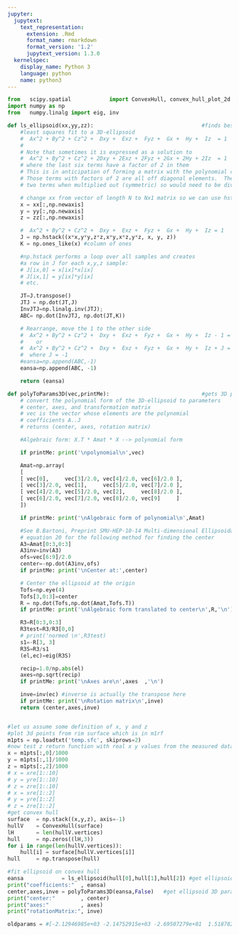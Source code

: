 ```yaml
---
jupyter:
  jupytext:
    text_representation:
      extension: .Rmd
      format_name: rmarkdown
      format_version: '1.2'
      jupytext_version: 1.3.0
  kernelspec:
    display_name: Python 3
    language: python
    name: python3
---
```


```python
from   scipy.spatial            import ConvexHull, convex_hull_plot_2d
import numpy as np
from   numpy.linalg import eig, inv

def ls_ellipsoid(xx,yy,zz):                                  #finds best fit ellipsoid. Found at http://www.juddzone.com/ALGORITHMS/least_squares_3D_ellipsoid.html
    #least squares fit to a 3D-ellipsoid
    #  Ax^2 + By^2 + Cz^2 +  Dxy +  Exz +  Fyz +  Gx +  Hy +  Iz  = 1
    #
    # Note that sometimes it is expressed as a solution to
    #  Ax^2 + By^2 + Cz^2 + 2Dxy + 2Exz + 2Fyz + 2Gx + 2Hy + 2Iz  = 1
    # where the last six terms have a factor of 2 in them
    # This is in anticipation of forming a matrix with the polynomial coefficients.
    # Those terms with factors of 2 are all off diagonal elements.  These contribute
    # two terms when multiplied out (symmetric) so would need to be divided by two

    # change xx from vector of length N to Nx1 matrix so we can use hstack
    x = xx[:,np.newaxis]
    y = yy[:,np.newaxis]
    z = zz[:,np.newaxis]

    #  Ax^2 + By^2 + Cz^2 +  Dxy +  Exz +  Fyz +  Gx +  Hy +  Iz = 1
    J = np.hstack((x*x,y*y,z*z,x*y,x*z,y*z, x, y, z))
    K = np.ones_like(x) #column of ones

    #np.hstack performs a loop over all samples and creates
    #a row in J for each x,y,z sample:
    # J[ix,0] = x[ix]*x[ix]
    # J[ix,1] = y[ix]*y[ix]
    # etc.

    JT=J.transpose()
    JTJ = np.dot(JT,J)
    InvJTJ=np.linalg.inv(JTJ);
    ABC= np.dot(InvJTJ, np.dot(JT,K))

    # Rearrange, move the 1 to the other side
    #  Ax^2 + By^2 + Cz^2 +  Dxy +  Exz +  Fyz +  Gx +  Hy +  Iz - 1 = 0
    #    or
    #  Ax^2 + By^2 + Cz^2 +  Dxy +  Exz +  Fyz +  Gx +  Hy +  Iz + J = 0
    #  where J = -1
    #eansa=np.append(ABC,-1)
    eansa=np.append(ABC, -1)

    return (eansa)

def polyToParams3D(vec,printMe):                             #gets 3D parameters of an ellipsoid. Found at http://www.juddzone.com/ALGORITHMS/least_squares_3D_ellipsoid.html
    # convert the polynomial form of the 3D-ellipsoid to parameters
    # center, axes, and transformation matrix
    # vec is the vector whose elements are the polynomial
    # coefficients A..J
    # returns (center, axes, rotation matrix)

    #Algebraic form: X.T * Amat * X --> polynomial form

    if printMe: print('\npolynomial\n',vec)

    Amat=np.array(
    [
    [ vec[0],     vec[3]/2.0, vec[4]/2.0, vec[6]/2.0 ],
    [ vec[3]/2.0, vec[1],     vec[5]/2.0, vec[7]/2.0 ],
    [ vec[4]/2.0, vec[5]/2.0, vec[2],     vec[8]/2.0 ],
    [ vec[6]/2.0, vec[7]/2.0, vec[8]/2.0, vec[9]     ]
    ])

    if printMe: print('\nAlgebraic form of polynomial\n',Amat)

    #See B.Bartoni, Preprint SMU-HEP-10-14 Multi-dimensional Ellipsoidal Fitting
    # equation 20 for the following method for finding the center
    A3=Amat[0:3,0:3]
    A3inv=inv(A3)
    ofs=vec[6:9]/2.0
    center=-np.dot(A3inv,ofs)
    if printMe: print('\nCenter at:',center)

    # Center the ellipsoid at the origin
    Tofs=np.eye(4)
    Tofs[3,0:3]=center
    R = np.dot(Tofs,np.dot(Amat,Tofs.T))
    if printMe: print('\nAlgebraic form translated to center\n',R,'\n')

    R3=R[0:3,0:3]
    R3test=R3/R3[0,0]
    # print('normed \n',R3test)
    s1=-R[3, 3]
    R3S=R3/s1
    (el,ec)=eig(R3S)

    recip=1.0/np.abs(el)
    axes=np.sqrt(recip)
    if printMe: print('\nAxes are\n',axes  ,'\n')

    inve=inv(ec) #inverse is actually the transpose here
    if printMe: print('\nRotation matrix\n',inve)
    return (center,axes,inve)



```

```python
#let us assume some definition of x, y and z
#plot 3d points from rim surface which is in m1rf
m1pts = np.loadtxt('temp.sfc', skiprows=2)
#now test z return function with real x y values from the measured data
x = m1pts[:,0]/1000
y = m1pts[:,1]/1000
z = m1pts[:,2]/1000
# x = xre[1::10]
# y = yre[1::10]
# z = zre[1::10]
# x = xre[1::2]
# y = yre[1::2]
# z = zre[1::2]
#get convex hull
surface  = np.stack((x,y,z), axis=-1)
hullV    = ConvexHull(surface)
lH       = len(hullV.vertices)
hull     = np.zeros((lH,3))
for i in range(len(hullV.vertices)):
    hull[i] = surface[hullV.vertices[i]]
hull     = np.transpose(hull)         

#fit ellipsoid on convex hull
eansa            = ls_ellipsoid(hull[0],hull[1],hull[2]) #get ellipsoid polynomial coefficients
print("coefficients:"  , eansa)
center,axes,inve = polyToParams3D(eansa,False)   #get ellipsoid 3D parameters
print("center:"        , center)
print("axes:"          , axes)
print("rotationMatrix:", inve)
```

```python
oldparams = #[-2.12946985e+03 -2.14752915e+03 -2.69507279e+01  1.51878244e+00  4.79717339e+01 -2.30043513e+00 -1.12499455e+00 -5.86749641e-01 -1.43627457e+03  1.00000000e-06]

```
